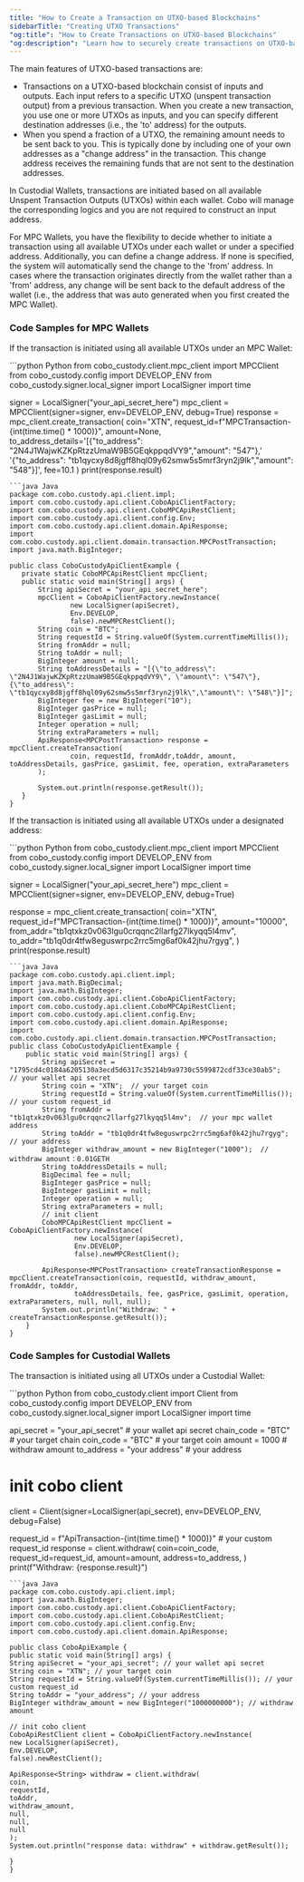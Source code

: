 ```yaml
---
title: "How to Create a Transaction on UTXO-based Blockchains"
sidebarTitle: "Creating UTXO Transactions"
"og:title": "How to Create Transactions on UTXO-based Blockchains"
"og:description": "Learn how to securely create transactions on UTXO-based blockchains. Explore code samples in programming languages such as Python and Java. "
---
```


The main features of UTXO-based transactions are:
 - Transactions on a UTXO-based blockchain consist of inputs and outputs.
   Each input refers to a specific UTXO (unspent transaction output) from a previous transaction.
   When you create a new transaction, you use one or more UTXOs as inputs, and you can specify different destination addresses (i.e., the 'to' address) for the outputs.
 - When you spend a fraction of a UTXO, the remaining amount needs to be sent back to you.
   This is typically done by including one of your own addresses as a "change address" in the transaction.
   This change address receives the remaining funds that are not sent to the destination addresses.

In Custodial Wallets, transactions are initiated based on all available Unspent Transaction Outputs (UTXOs) within each wallet.
Cobo will manage the corresponding logics and you are not required to construct an input address.

For MPC Wallets, you have the flexibility to decide whether to initiate a transaction using all available UTXOs under each wallet or under a specified address.
Additionally, you can define a change address. If none is specified, the system will automatically send the change to the 'from' address.
In cases where the transaction originates directly from the wallet rather than a 'from' address, any change will be sent back to the default address of the wallet (i.e., the address that was auto generated when you first created the MPC Wallet).

### Code Samples for MPC Wallets
If the transaction is initiated using all available UTXOs under an MPC Wallet:

<CodeGroup>
```python Python
from cobo_custody.client.mpc_client import MPCClient
from cobo_custody.config import DEVELOP_ENV
from cobo_custody.signer.local_signer import LocalSigner
import time

signer = LocalSigner("your_api_secret_here")
mpc_client = MPCClient(signer=signer, env=DEVELOP_ENV, debug=True)
response = mpc_client.create_transaction(
   coin="XTN",
   request_id=f"MPCTransaction-{int(time.time() * 1000)}",
   amount=None,
   to_address_details='[{"to_address": "2N4J1WajwKZKpRtzzUmaW9B5GEqkppqdVY9","amount": "547"},'
                       '{"to_address": "tb1qycxy8d8jgff8hql09y62smw5s5mrf3ryn2j9lk","amount": "548"}]',
   fee=10.1
)
print(response.result)

```
```java Java
package com.cobo.custody.api.client.impl;
import com.cobo.custody.api.client.CoboApiClientFactory;
import com.cobo.custody.api.client.CoboMPCApiRestClient;
import com.cobo.custody.api.client.config.Env;
import com.cobo.custody.api.client.domain.ApiResponse;
import com.cobo.custody.api.client.domain.transaction.MPCPostTransaction;
import java.math.BigInteger;

public class CobоCustodyApiClientExample {
   private static CoboMPCApiRestClient mpcClient;
   public static void main(String[] args) {
       String apiSecret = "your_api_secret_here";
       mpcClient = CoboApiClientFactory.newInstance(
               new LocalSigner(apiSecret),
               Env.DEVELOP,
               false).newMPCRestClient();
       String coin = "BTC";
       String requestId = String.valueOf(System.currentTimeMillis());
       String fromAddr = null;
       String toAddr = null;
       BigInteger amount = null;
       String toAddressDetails = "[{\"to_address\": \"2N4J1WajwKZKpRtzzUmaW9B5GEqkppqdVY9\", \"amount\": \"547\"}, {\"to_address\": \"tb1qycxy8d8jgff8hql09y62smw5s5mrf3ryn2j9lk\",\"amount\": \"548\"}]";
       BigInteger fee = new BigInteger("10");
       BigInteger gasPrice = null;
       BigInteger gasLimit = null;
       Integer operation = null;
       String extraParameters = null;
       ApiResponse<MPCPostTransaction> response = mpcClient.createTransaction(
               coin, requestId, fromAddr,toAddr, amount, toAddressDetails, gasPrice, gasLimit, fee, operation, extraParameters
       );

       System.out.println(response.getResult());
   }
}

```
</CodeGroup>

If the transaction is initiated using all available UTXOs under a designated address:

<CodeGroup>
```python Python
from cobo_custody.client.mpc_client import MPCClient
from cobo_custody.config import DEVELOP_ENV
from cobo_custody.signer.local_signer import LocalSigner
import time

signer = LocalSigner("your_api_secret_here")
mpc_client = MPCClient(signer=signer, env=DEVELOP_ENV, debug=True)

response = mpc_client.create_transaction(
   coin="XTN",
   request_id=f"MPCTransaction-{int(time.time() * 1000)}",
   amount="10000",
   from_addr="tb1qtxkz0v063lgu0crqqnc2llarfg27lkyqq5l4mv",
   to_addr="tb1q0dr4tfw8eguswrpc2rrc5mg6af0k42jhu7rgyg",
)
print(response.result)

```
```java Java
package com.cobo.custody.api.client.impl;
import java.math.BigDecimal;
import java.math.BigInteger;
import com.cobo.custody.api.client.CoboApiClientFactory;
import com.cobo.custody.api.client.CoboMPCApiRestClient;
import com.cobo.custody.api.client.config.Env;
import com.cobo.custody.api.client.domain.ApiResponse;
import com.cobo.custody.api.client.domain.transaction.MPCPostTransaction;
public class CobоCustodyApiClientExample {
    public static void main(String[] args) {
        String apiSecret = "1795cd4c0184a6205130a3ecd5d6317c35214b9a9730c5599872cdf33ce30ab5";  // your wallet api secret
        String coin = "XTN";  // your target coin
        String requestId = String.valueOf(System.currentTimeMillis());  // your custom request_id
        String fromAddr = "tb1qtxkz0v063lgu0crqqnc2llarfg27lkyqq5l4mv";  // your mpc wallet address
        String toAddr = "tb1q0dr4tfw8eguswrpc2rrc5mg6af0k42jhu7rgyg";  // your address
        BigInteger withdraw_amount = new BigInteger("1000");  // withdraw amount：0.01GETH
        String toAddressDetails = null;
        BigDecimal fee = null;
        BigInteger gasPrice = null;
        BigInteger gasLimit = null;
        Integer operation = null;
        String extraParameters = null;
        // init client
        CoboMPCApiRestClient mpcClient = CoboApiClientFactory.newInstance(
                new LocalSigner(apiSecret),
                Env.DEVELOP,
                false).newMPCRestClient();

        ApiResponse<MPCPostTransaction> createTransactionResponse = mpcClient.createTransaction(coin, requestId, withdraw_amount, fromAddr, toAddr,
                toAddressDetails, fee, gasPrice, gasLimit, operation, extraParameters, null, null, null);
        System.out.println("Withdraw: " + createTransactionResponse.getResult());
    }
}

```
</CodeGroup>

### Code Samples for Custodial Wallets

The transaction is initiated using all UTXOs under a Custodial Wallet:

<CodeGroup>
```python Python
from cobo_custody.client import Client
from cobo_custody.config import DEVELOP_ENV
from cobo_custody.signer.local_signer import LocalSigner
import time


api_secret = "your_api_secret"  # your wallet api secret
chain_code = "BTC"  # your target chain
coin_code = "BTC"  # your target coin
amount = 1000  # withdraw amount
to_address = "your address"  # your address


# init cobo client
client = Client(signer=LocalSigner(api_secret), env=DEVELOP_ENV, debug=False)

request_id = f"ApiTransaction-{int(time.time() * 1000)}"    # your custom request_id
response = client.withdraw(
   coin=coin_code,
   request_id=request_id,
   amount=amount,
   address=to_address,
)
print(f"Withdraw: {response.result}")

```
```java Java
package com.cobo.custody.api.client.impl;
import java.math.BigInteger;
import com.cobo.custody.api.client.CoboApiClientFactory;
import com.cobo.custody.api.client.CoboApiRestClient;
import com.cobo.custody.api.client.config.Env;
import com.cobo.custody.api.client.domain.ApiResponse;

public class CoboApiExample {
public static void main(String[] args) {
String apiSecret = "your_api_secret"; // your wallet api secret
String coin = "XTN"; // your target coin
String requestId = String.valueOf(System.currentTimeMillis()); // your custom request_id
String toAddr = "your_address"; // your address
BigInteger withdraw_amount = new BigInteger("1000000000"); // withdraw amount

// init cobo client
CoboApiRestClient client = CoboApiClientFactory.newInstance(
new LocalSigner(apiSecret),
Env.DEVELOP,
false).newRestClient();

ApiResponse<String> withdraw = client.withdraw(
coin,
requestId,
toAddr,
withdraw_amount,
null,
null,
null
);
System.out.println("response data: withdraw" + withdraw.getResult());

}
}
```
</CodeGroup>